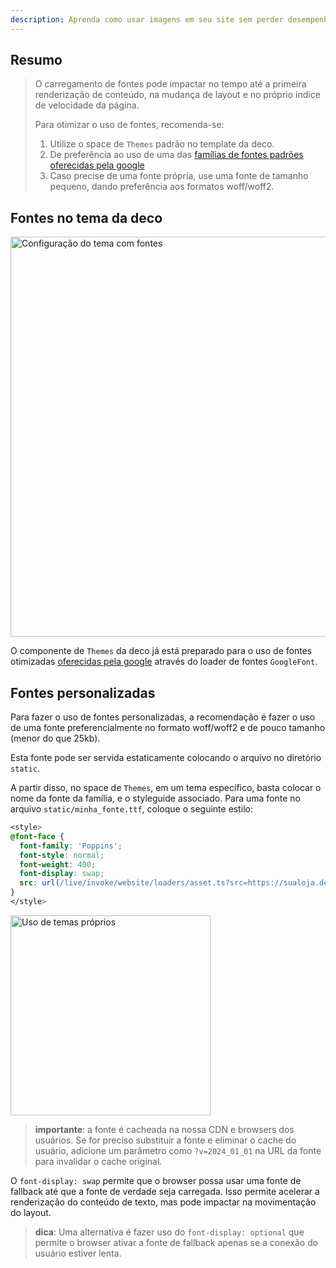 ```yaml
---
description: Aprenda como usar imagens em seu site sem perder desempenho.
---
```


## Resumo

> O carregamento de fontes pode impactar no tempo até a primeira renderização de
> conteúdo, na mudança de layout e no próprio índice de velocidade da página.
>
> Para otimizar o uso de fontes, recomenda-se:
>
> 1. Utilize o space de `Themes` padrão no template da deco.
> 2. De preferência ao uso de uma das
>    [famílias de fontes padrões oferecidas pela google](https://fonts.google.com/)
> 3. Caso precise de uma fonte própria, use uma fonte de tamanho pequeno, dando
>    preferência aos formatos woff/woff2.

## Fontes no tema da deco

<Frame><img width="640" alt="Configuração do tema com fontes" src="https://deco.cx/docs/performance/theme-font.png"/></Frame>

O componente de `Themes` da deco já está preparado para o uso de fontes
otimizadas [oferecidas pela google](https://fonts.google.com/) através do loader
de fontes `GoogleFont`.

## Fontes personalizadas

Para fazer o uso de fontes personalizadas, a recomendação é fazer o uso de uma
fonte preferencialmente no formato woff/woff2 e de pouco tamanho (menor do que
25kb).

Esta fonte pode ser servida estaticamente colocando o arquivo no diretório
`static`.

A partir disso, no space de `Themes`, em um tema específico, basta colocar o
nome da fonte da família, e o styleguide associado. Para uma fonte no arquivo
`static/minha_fonte.ttf`, coloque o seguinte estilo:

```css
<style>
@font-face {
  font-family: 'Poppins';
  font-style: normal;
  font-weight: 400;
  font-display: swap;
  src: url(/live/invoke/website/loaders/asset.ts?src=https://sualoja.deco.site/minha_fonte.ttf) format('truetype');
}
</style>
```

<Frame><img width="320" alt="Uso de temas próprios" src="https://deco.cx/docs/performance/custom-font.png"/></Frame>

> **importante**: a fonte é cacheada na nossa CDN e browsers dos usuários. Se
> for preciso substituir a fonte e eliminar o cache do usuário, adicione um
> parâmetro como `?v=2024_01_01` na URL da fonte para invalidar o cache
> original.

O `font-display: swap` permite que o browser possa usar uma fonte de fallback
até que a fonte de verdade seja carregada. Isso permite acelerar a renderização
do conteúdo de texto, mas pode impactar na movimentação do layout.

> **dica**: Uma alternativa é fazer uso do `font-display: optional` que permite
> o browser ativar a fonte de fallback apenas se a conexão do usuário estiver
> lenta.
